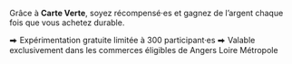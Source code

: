 Grâce à **Carte Verte**, soyez récompensé·es et gagnez de l’argent chaque fois que vous achetez durable.

⮕ Expérimentation gratuite limitée à 300 participant·es
⮕ Valable exclusivement dans les commerces éligibles de Angers Loire Métropole

